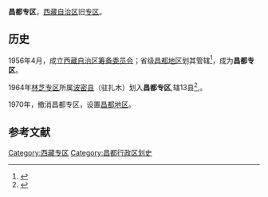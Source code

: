 {{Infobox Former Subdivision
|native_name = 
|conventional_long_name = 昌都专区
|common_name = 昌都专区
|subdivision = [[地级行政区|专区]]
|nation = {{PRC}}
|year_start = 1956年
|event_start = 
|date_start = 
|year_end = 1970年
|event_end = 
|date_end = 
|p1 = 昌都地区 (省级)
|flag_p1 = Flag of the People's Republic of China.svg
|s1 = 昌都地区
|flag_s1 = Flag of the People's Republic of China.svg
|image_flag = 
|image_coat = 
|image_map = 
|image_map_caption = 
|capital = 
|common_languages       = [[藏语|藏语]]
|stat_year1             = 
|stat_area1             = 
|stat_pop1              = 
|today = [[昌都市|昌都市]] }}
'''昌都专区'''，[[西藏自治区|西藏自治区]]旧[[专区|专区]]。

== 历史 ==
1956年4月，成立[[西藏自治区筹备委员会|西藏自治区筹备委员会]]；省级[[昌都地区_(省级)|昌都地区]]划其管辖<ref>{{Cite web |url=http://www.xzqh.org/old/yange/1955.htm |title=行政区划网·中华人民共和国行政区划（1955年） |accessdate=2015-03-15 |archive-date=2016-03-08 |archive-url=https://web.archive.org/web/20160308024103/http://www.xzqh.org/old/yange/1955.htm |dead-url=no }}</ref>，成为'''昌都专区'''。

1964年[[林芝专区|林芝专区]]所属[[波密县|波密县]]（驻扎木）划入'''昌都专区''',辖13县<ref>{{Cite web |url=http://www.xzqh.org/html/show/xz/20240.html |title=行政区划网·昌都地区历史沿革 |accessdate=2015-03-15 |archive-date=2015-04-02 |archive-url=https://web.archive.org/web/20150402174714/http://www.xzqh.org/html/show/xz/20240.html |dead-url=no }}</ref>,。

1970年，撤消昌都专区，设置[[昌都地区|昌都地区]]。

== 参考文献 ==
{{Reflist|2}}

[[Category:西藏专区|Category:西藏专区]]
[[Category:昌都行政区划史|Category:昌都行政区划史]]